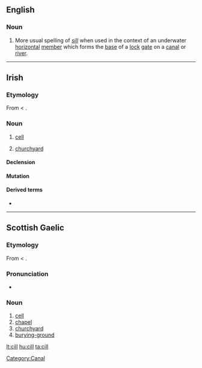==English==

===Noun===
{{en-noun}}

# More usual spelling of ''[[sill]]'' when used in the context of an underwater [[horizontal]] [[member]] which forms the [[base]] of a  [[lock]] [[gate]] on a [[canal]] or [[river]].

[[Category:Canal]]

----

==Irish==

===Etymology===
From {{etyl|sga|ga}} {{term|cell|lang=sga}} < {{etyl|la|ga}} {{term|cella|lang=la}}.

===Noun===
{{infl|ga|noun|g=f}}

# {{biology|lang=ga}} [[cell]]
# [[churchyard]]

====Declension====
{{ga-noun-f-irreg|c|ill|ille|ealla|eall}}

====Mutation====
{{ga mut cons|c|ill}}

====Derived terms====
* {{l|ga|cillín}}

----

==Scottish Gaelic==

===Etymology===
From {{etyl|sga|gd}} {{term|cell|lang=sga}} < {{etyl|la|gd}} {{term|cella|lang=la}}.

===Pronunciation===
* {{IPA|[kʲiːʎ]|lang=gd}}

===Noun===
{{gd-noun|g=f|gen=cille|pl=cilltean}}

# [[cell]]
# [[chapel]]
# [[churchyard]]
# [[burying-ground]]

[[lt:cill]]
[[hu:cill]]
[[ta:cill]]